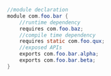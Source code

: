 ```java
//module declaration
module com.foo.bar {
    //runtime dependency
    requires com.foo.baz;
    //compile time dependency
    requires static com.foo.qux;
    //exposed APIs
    exports com.foo.bar.alpha;
    exports com.foo.bar.beta;
}
```